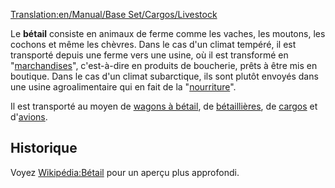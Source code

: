 [[Translation:en/Manual/Base Set/Cargos/Livestock]]

{{fr/Manual/Base Set/Cargos/Cargaison|nom=Bétail
|image=en/Manual/Base Set/Cargos/Livestock.png
|produit=[[fr/Manual/Base Set/Industries/Ferme|Ferme]]
|accepté=[[fr/Manual/Base Set/Industries/Usine|Usine]] (climat tempéré), [[fr/Manual/Base Set/Industries/Usine agroalimentaire|Usine agroalimentaire]] (climat subarctique)
}}

Le '''bétail''' consiste en animaux de ferme comme les vaches, les moutons, les cochons et même les chèvres. Dans le cas d'un climat tempéré, il est transporté depuis une ferme vers une usine, où il est transformé en "[[fr/Manual/Base Set/Cargos/Marchandises|marchandises]]", c'est-à-dire en produits de boucherie, prêts à être mis en boutique. Dans le cas d'un climat subarctique, ils sont plutôt envoyés dans une usine agroalimentaire qui en fait de la "[[fr/Manual/Base Set/Cargos/Nourriture|nourriture]]".

Il est transporté au moyen de [[fr/Manual/Base Set/Trains/Wagon à bétail|wagons à bétail]], de [[fr/Manual/Base Set/Road Vehicles/Bétaillère|bétaillières]], de [[fr/Manual/Bateaux|cargos]] et d'[[fr/Manual/Avions|avions]].

==Historique==
Voyez [https://www.wikipedia.org/wiki/fr:Bétail Wikipédia:Bétail] pour un aperçu plus approfondi.

{{fr/Manual/Base Set/Cargos/Navbox Cargos}}
